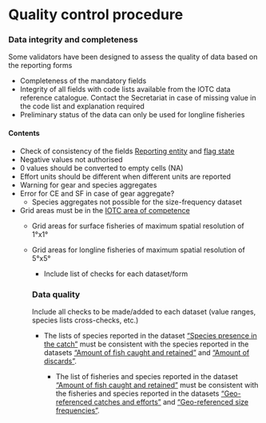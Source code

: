 # Quality control procedure {#QualitySection}

### Data integrity and completeness

Some validators have been designed to assess the quality of data based on the reporting forms

- Completeness of the mandatory fields
- Integrity of all fields with code lists available from the IOTC data reference catalogue. Contact the Secretariat in case of missing value in the code list and explanation required
- Preliminary status of the data can only be used for longline fisheries

#### Contents

- Check of consistency of the fields [Reporting entity](#repentity) and [flag state](#repflagstate)
- Negative values not authorised
- 0 values should be converted to empty cells (NA)
- Effort units should be different when different units are reported
- Warning for gear and species aggregates
- Error for CE and SF in case of gear aggregate?
  - Species aggregates not possible for the size-frequency dataset
- Grid areas must be in the [IOTC area of competence](#iotcareaofcompetence)
  - Grid areas for surface fisheries of maximum spatial resolution of 1&deg;x1&deg;
  - Grid areas for longline fisheries of maximum spatial resolution of 5&deg;x5&deg;
    
    
    <!-- - Checking that all mandatory elements have been included and that all reference codes have been used correctly -->
      <!-- - Each form must be uploaded to the correspondent validator link when completed -->
      <!-- - The tool will provide an overview of the analysis carried out on the content -->
      <!-- - The output of the validation process includes a main box message with flaps of validation messages, ranging from summary information messages to increasing levels of identified issues messages provided in additional flaps. A validation-coloured summary box (left bottom), related with the level of issues message is also provided indicating if the form could be successfully processed or need further revision before to be submitted to the IOTC -->
      <!-- - When a form is fully filled, and all the mandatory data were included according to the IOTC standard an INFO message will be provided including a summary of the processed information and a validation summary message indicating that the form provided can be successfully processed and submitted to the IOTC. -->
      
      - Include list of checks for each dataset/form
    
    ### Data quality
    
    Include all checks to be made/added to each dataset (value ranges, species lists cross-checks, etc.)
    
    - The lists of species reported in the dataset ["Species presence in the catch"](#DRdataset) must be consistent with the species reported in the datasets ["Amount of fish caught and retained"](#RCdataset) and ["Amount of discards"](#DIdataset).
      
      - The list of fisheries and species reported in the dataset ["Amount of fish caught and retained"](#RCdataset) must be consistent with the fisheries and species reported in the datasets ["Geo-referenced catches and efforts"](#CEdataset) and ["Geo-referenced size frequencies"](#SFdataset).